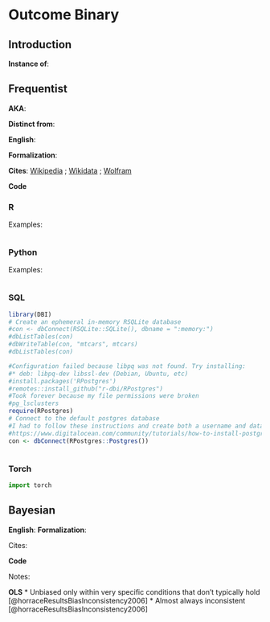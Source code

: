 # Outcome Binary  {.unnumbered}
  
## Introduction
  
**Instance of**: 

## Frequentist

**AKA**: 

**Distinct from**: 

**English**: 

**Formalization**:
  
$$ 
$$
    
**Cites**: [Wikipedia]() ; [Wikidata]() ; [Wolfram]()
  
**Code**
    
::: panel-tabset
  
### R
[]()
  
Examples:
    
```r
```


### Python

[]()

Examples:
  
```python
```


### SQL

[]()

```r
library(DBI)
# Create an ephemeral in-memory RSQLite database
#con <- dbConnect(RSQLite::SQLite(), dbname = ":memory:")
#dbListTables(con)
#dbWriteTable(con, "mtcars", mtcars)
#dbListTables(con)

#Configuration failed because libpq was not found. Try installing:
#* deb: libpq-dev libssl-dev (Debian, Ubuntu, etc)
#install.packages('RPostgres')
#remotes::install_github("r-dbi/RPostgres")
#Took forever because my file permissions were broken
#pg_lsclusters
require(RPostgres)
# Connect to the default postgres database
#I had to follow these instructions and create both a username and database that matched my ubuntu name
#https://www.digitalocean.com/community/tutorials/how-to-install-postgresql-on-ubuntu-20-04-quickstart
con <- dbConnect(RPostgres::Postgres())

```

```sql
```

### Torch

```python
import torch

```

:::

## Bayesian

**English**: 
**Formalization**:

$$
$$
  
Cites:

**Code**

Notes:

**OLS**
* Unbiased only within very specific conditions that don't typically hold [@horraceResultsBiasInconsistency2006]
* Almost always inconsistent [@horraceResultsBiasInconsistency2006]

    